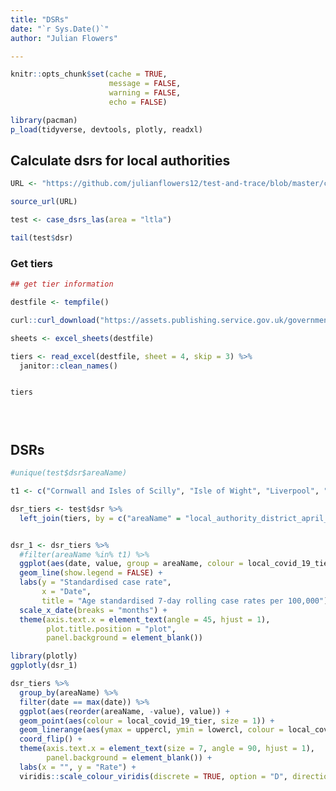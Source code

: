 ```yaml
---
title: "DSRs"
date: "`r Sys.Date()`"
author: "Julian Flowers"

---
```


```r

knitr::opts_chunk$set(cache = TRUE,
                      message = FALSE, 
                      warning = FALSE,
                      echo = FALSE)

library(pacman)
p_load(tidyverse, devtools, plotly, readxl)

```

## Calculate dsrs for local authorities

```r

URL <- "https://github.com/julianflowers12/test-and-trace/blob/master/create_case_dsr.R?raw=TRUE"

source_url(URL)

test <- case_dsrs_las(area = "ltla")

tail(test$dsr)

```

### Get tiers

```r

## get tier information

destfile <- tempfile()

curl::curl_download("https://assets.publishing.service.gov.uk/government/uploads/system/uploads/attachment_data/file/938970/2020-11-26_COVID-19_Press_Conference_Data.xlsx", destfile = destfile)

sheets <- excel_sheets(destfile)

tiers <- read_excel(destfile, sheet = 4, skip = 3) %>%
  janitor::clean_names()


tiers





```

## DSRs

```r

#unique(test$dsr$areaName)

t1 <- c("Cornwall and Isles of Scilly", "Isle of Wight", "Liverpool", "Swale", "Kingston upon Hull, City of", "Manchester", "South Cambridgeshire")

dsr_tiers <- test$dsr %>%
  left_join(tiers, by = c("areaName" = "local_authority_district_april_2019_name")) 


dsr_1 <- dsr_tiers %>%
  #filter(areaName %in% t1) %>%
  ggplot(aes(date, value, group = areaName, colour = local_covid_19_tier)) +
  geom_line(show.legend = FALSE) +
  labs(y = "Standardised case rate", 
       x = "Date", 
       title = "Age standardised 7-day rolling case rates per 100,000") +
  scale_x_date(breaks = "months") +
  theme(axis.text.x = element_text(angle = 45, hjust = 1), 
        plot.title.position = "plot", 
        panel.background = element_blank())

library(plotly)
ggplotly(dsr_1)
```

```r

dsr_tiers %>%
  group_by(areaName) %>%
  filter(date == max(date)) %>%
  ggplot(aes(reorder(areaName, -value), value)) +
  geom_point(aes(colour = local_covid_19_tier, size = 1)) +
  geom_linerange(aes(ymax = uppercl, ymin = lowercl, colour = local_covid_19_tier)) +
  coord_flip() +
  theme(axis.text.x = element_text(size = 7, angle = 90, hjust = 1), 
        panel.background = element_blank()) +
  labs(x = "", y = "Rate") +
  viridis::scale_colour_viridis(discrete = TRUE, option = "D", direction = -1)





```

### 

